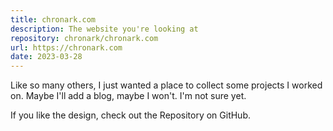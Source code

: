 ---
title: chronark.com
description: The website you're looking at
repository: chronark/chronark.com
url: https://chronark.com
date: 2023-03-28
---


Like so many others, I just wanted a place to collect some projects I worked on. Maybe I'll add a blog, maybe I won't. I'm not sure yet.

If you like the design, check out the Repository on GitHub.

